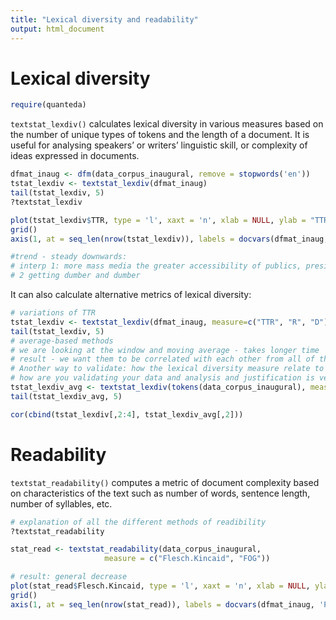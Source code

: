 ```yaml
---
title: "Lexical diversity and readability"
output: html_document
---
```


# Lexical diversity

```r
require(quanteda)
```

`textstat_lexdiv()` calculates lexical diversity in various measures based on the number of unique types of tokens and the length of a document. It is useful for analysing speakers' or writers' linguistic skill, or complexity of ideas expressed in documents.


```r
dfmat_inaug <- dfm(data_corpus_inaugural, remove = stopwords('en'))
tstat_lexdiv <- textstat_lexdiv(dfmat_inaug)
tail(tstat_lexdiv, 5)
?textstat_lexdiv
```


```r
plot(tstat_lexdiv$TTR, type = 'l', xaxt = 'n', xlab = NULL, ylab = "TTR")
grid()
axis(1, at = seq_len(nrow(tstat_lexdiv)), labels = docvars(dfmat_inaug, 'President'))

#trend - steady downwards: 
# interp 1: more mass media the greater accessibility of publics, presidents are appealing to broader public thus using easier language.
# 2 getting dumber and dumber
```

It can also calculate alternative metrics of lexical diversity:

```r
# variations of TTR
tstat_lexdiv <- textstat_lexdiv(dfmat_inaug, measure=c("TTR", "R", "D"))
tail(tstat_lexdiv, 5)
# average-based methods
# we are looking at the window and moving average - takes longer time 
# result - we want them to be correlated with each other from all of the different measure (e.g., D, Vm, Mass)
# Another way to validate: how the lexical diversity measure relate to human measurement 
# how are you validating your data and analysis and justification is very important 
tstat_lexdiv_avg <- textstat_lexdiv(tokens(data_corpus_inaugural), measure="MATTR")
tail(tstat_lexdiv_avg, 5)

cor(cbind(tstat_lexdiv[,2:4], tstat_lexdiv_avg[,2]))
```

# Readability

`textstat_readability()` computes a metric of document complexity based on characteristics of the text such as number of words, sentence length, number of syllables, etc.

```r
# explanation of all the different methods of readibility 
?textstat_readability

stat_read <- textstat_readability(data_corpus_inaugural,
                     measure = c("Flesch.Kincaid", "FOG"))

# result: general decrease 
plot(stat_read$Flesch.Kincaid, type = 'l', xaxt = 'n', xlab = NULL, ylab = "Flesch.Kincaid")
grid()
axis(1, at = seq_len(nrow(stat_read)), labels = docvars(dfmat_inaug, 'President'))
```








